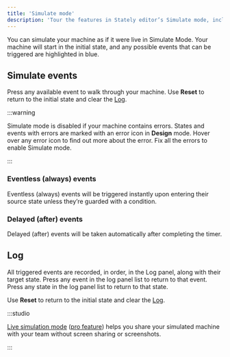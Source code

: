 ```yaml
---
title: 'Simulate mode'
description: 'Tour the features in Stately editor’s Simulate mode, including a guide to all the panels and how to simulate your machines.'
---
```


You can simulate your machine as if it were live in Simulate Mode. Your machine will start in the initial state, and any possible events that can be triggered are highlighted in blue.

<EmbedMachine
  name="Simulate mode"
  embedURL="https://stately.ai/registry/editor/embed/c447d996-cef1-421d-a422-8be695668764?machineId=e5fbd908-42af-440f-8d11-91ca16a4fbda&mode=Simulate"
/>

## Simulate events

Press any available event to walk through your machine. Use <RefreshCcw size={12}/> **Reset** to return to the initial state and clear the <ListOrderedIcon size={12} /> [Log](#log).

:::warning

Simulate mode is disabled if your machine contains errors. States and events with errors are marked with an <AlertCircle size={12} /> error icon in **Design** mode. Hover over any error icon to find out more about the error. Fix all the errors to enable Simulate mode.

:::

### Eventless (always) events

Eventless (always) events will be triggered instantly upon entering their source state unless they’re guarded with a condition.

### Delayed (after) events

Delayed (after) events will be taken automatically after completing the timer.

## Log

All triggered events are recorded, in order, in the <ListOrderedIcon size={12} /> Log panel, along with their target state. Press any event in the log panel list to return to that event. Press any state in the log panel list to return to that state.

Use <RefreshCcw size={12}/> **Reset** to return to the initial state and clear the <ListOrderedIcon size={12} /> [Log](#log).

:::studio

[Live simulation mode](live-simulation.mdx) ([pro feature](studio-pro-plan.mdx)) helps you share your simulated machine with your team without screen sharing or screenshots.

:::

